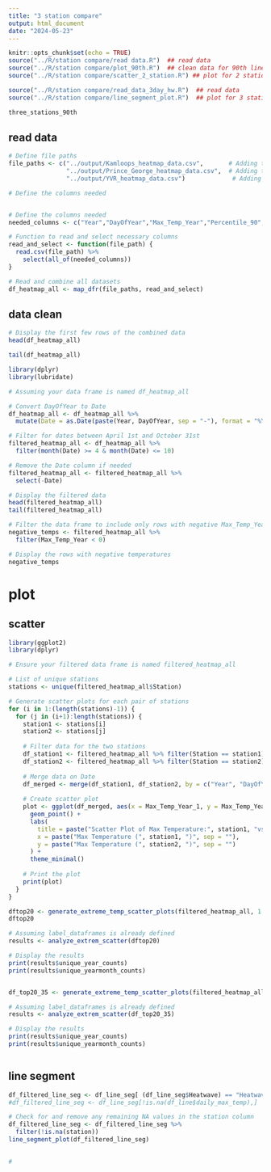 ```yaml
---
title: "3 station compare"
output: html_document
date: "2024-05-23"
---
```


```r
knitr::opts_chunk$set(echo = TRUE)
source("../R/station compare/read data.R")  ## read data
source("../R/station compare/plot_90th.R")  ## clean data for 90th line plot 
source("../R/station compare/scatter_2_station.R") ## plot for 2 station compare for all the station 

source("../R/station compare/read_data_3day_hw.R")  ## read data
source("../R/station compare/line_segment_plot.R")  ## plot for 3 station

```


```r
three_stations_90th
```

## read data
```r
# Define file paths
file_paths <- c("../output/Kamloops_heatmap_data.csv",       # Adding this file
                "../output/Prince_George_heatmap_data.csv",  # Adding this file
                "../output/YVR_heatmap_data.csv")             # Adding this file

# Define the columns needed


# Define the columns needed
needed_columns <- c("Year","DayOfYear","Max_Temp_Year","Percentile_90","Station")

# Function to read and select necessary columns
read_and_select <- function(file_path) {
  read.csv(file_path) %>%
    select(all_of(needed_columns))
}

# Read and combine all datasets
df_heatmap_all <- map_dfr(file_paths, read_and_select)


```

## data clean
```r
# Display the first few rows of the combined data
head(df_heatmap_all)

tail(df_heatmap_all)

library(dplyr)
library(lubridate)

# Assuming your data frame is named df_heatmap_all

# Convert DayOfYear to Date
df_heatmap_all <- df_heatmap_all %>%
  mutate(Date = as.Date(paste(Year, DayOfYear, sep = "-"), format = "%Y-%m-%d"))

# Filter for dates between April 1st and October 31st
filtered_heatmap_all <- df_heatmap_all %>%
  filter(month(Date) >= 4 & month(Date) <= 10)

# Remove the Date column if needed
filtered_heatmap_all <- filtered_heatmap_all %>%
  select(-Date)

# Display the filtered data
head(filtered_heatmap_all)
tail(filtered_heatmap_all)

```

```r
# Filter the data frame to include only rows with negative Max_Temp_Year values
negative_temps <- filtered_heatmap_all %>%
  filter(Max_Temp_Year < 0)

# Display the rows with negative temperatures
negative_temps
```

# plot
## scatter
```r
library(ggplot2)
library(dplyr)

# Ensure your filtered data frame is named filtered_heatmap_all

# List of unique stations
stations <- unique(filtered_heatmap_all$Station)

# Generate scatter plots for each pair of stations
for (i in 1:(length(stations)-1)) {
  for (j in (i+1):length(stations)) {
    station1 <- stations[i]
    station2 <- stations[j]
    
    # Filter data for the two stations
    df_station1 <- filtered_heatmap_all %>% filter(Station == station1)
    df_station2 <- filtered_heatmap_all %>% filter(Station == station2)
    
    # Merge data on Date
    df_merged <- merge(df_station1, df_station2, by = c("Year", "DayOfYear"), suffixes = c("_1", "_2"))
    
    # Create scatter plot
    plot <- ggplot(df_merged, aes(x = Max_Temp_Year_1, y = Max_Temp_Year_2)) +
      geom_point() +
      labs(
        title = paste("Scatter Plot of Max Temperature:", station1, "vs", station2),
        x = paste("Max Temperature (", station1, ")", sep = ""),
        y = paste("Max Temperature (", station2, ")", sep = "")
      ) +
      theme_minimal()
    
    # Print the plot
    print(plot)
  }
}

```


```r

dftop20 <- generate_extreme_temp_scatter_plots(filtered_heatmap_all, 1:19)
dftop20
```
```r
# Assuming label_dataframes is already defined
results <- analyze_extrem_scatter(dftop20)

# Display the results
print(results$unique_year_counts)
print(results$unique_yearmonth_counts)



```


```r

df_top20_35 <- generate_extreme_temp_scatter_plots(filtered_heatmap_all, 19:35)


```
```r
# Assuming label_dataframes is already defined
results <- analyze_extrem_scatter(df_top20_35)

# Display the results
print(results$unique_year_counts)
print(results$unique_yearmonth_counts)



```

## line segment
```r

df_filtered_line_seg <- df_line_seg[ (df_line_seg$Heatwave) == "Heatwave",]
#df_filtered_line_seg <- df_line_seg[!is.na(df_line$daily_max_temp),]

# Check for and remove any remaining NA values in the station column
df_filtered_line_seg <- df_filtered_line_seg %>%
  filter(!is.na(station))
line_segment_plot(df_filtered_line_seg)
  
```
```r

#

```
